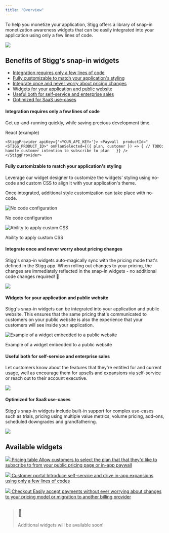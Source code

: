 ```yaml
---
title: "Overview"
---
```


To help you monetize your application, Stigg offers a library of snap-in monetization awareness widgets that can be easily integrated into your application using only a few lines of code.

![](/images/239e46d-image.png)

  
## Benefits of Stigg's snap-in widgets

* [Integration requires only a few lines of code](#integration-requires-only-a-few-lines-of-code)
* [Fully customizable to match your application's styling](#fully-customizable-to-match-your-applications-styling)
* [Integrate once and never worry about pricing changes](#integrate-once-and-never-worry-about-pricing-changes)
* [Widgets for your application and public website](#widgets-for-your-application-and-public-website)
* [Useful both for self-service and enterprise sales](#useful-both-for-self-service-and-enterprise-sales)
* [Optimized for SaaS use-cases](#optimized-for-saas-use-cases)
  
#### Integration requires only a few lines of code

Get up-and-running quickly, while saving precious development time.

React (example)

`<StiggProvider apiKey={'<YOUR_API_KEY>'}>
  <Paywall 
    productId="<STIGG_PRODUCT_ID>"
    onPlanSelected={({ plan, customer }) => {
    	// TODO: handle customer intention to subscribe to plan  
   }} />
</StiggProvider>
`

  
#### Fully customizable to match your application's styling

Leverage our widget designer to customize the widgets' styling using no-code and custom CSS to align it with your application's theme. 

Once integrated, additional style customization can take place with no-code.

![No code configuration](/images/704043c-Screenshot_2023-09-12_at_1.40.57.png)

No code configuration

![Ability to apply custom CSS](/images/647bee9-Screenshot_2023-09-12_at_1.41.10.png)

Ability to apply custom CSS

  
#### Integrate once and never worry about pricing changes

Stigg's snap-in widgets auto-magically sync with the pricing mode that's defined in the Stigg app. When rolling out changes to your pricing, the changes are immediately reflected in the snap-in widgets - no additional code changes required! 🤯

![](/images/b7b5e74-ezgif-1-a5966fc5da.gif)   

#### Widgets for your application and public website

Stigg's snap-in widgets can be integrated into your application and public website. This ensures that the same pricing that's communicated to customers on your public website is also the experience that your customers will see inside your application.

![Example of a widget embedded to a public website](/images/f1b1112-Screenshot_2023-09-10_at_22.26.04.png)

Example of a widget embedded to a public website

  
#### Useful both for self-service and enterprise sales

Let customers know about the features that they're entitled for and current usage, well as encourage them for upsells and expansions via self-service or reach out to their account executive. 

![](/images/e90cceb-image.png)

  
#### Optimized for SaaS use-cases

Stigg's snap-in widgets include built-in support for complex use-cases such as trials, pricing using multiple value metrics, volume pricing, add-ons, scheduled downgrades and grandfathering.

![](/images/6aac2ce-Screenshot_2023-09-10_at_23.22.52.png)   

## Available widgets

[ ![](/images/9ee9b64-Group_17013.png)  Pricing table Allow customers to select the plan that that they'd like to subscribe to from your public pricing page or in-app paywall ](pricing-tables) 

  
[ ![](/images/9a0f073-Group_16979_1.png)  Customer portal Introduce self-service and drive in-app expansions using only a few lines of codes ](customer-portal) 

  
[ ![](/images/43ba9d9-Group_17044.png)  Checkout Easily accept payments without ever worrying about changes to your pricing model or migration to another billing provider ](checkout) 

> ## 📘
> 
> Additional widgets will be available soon!